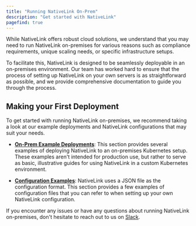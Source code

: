 ```yaml
---
title: "Running NativeLink On-Prem"
description: "Get started with NativeLink"
pagefind: true
---
```



While NativeLink offers robust cloud solutions, we understand
that you may need to run NativeLink on-premises for various
reasons such as compliance requirements, unique scaling needs,
or specific infrastructure setups.

To facilitate this, NativeLink is designed to be seamlessly
deployable in an on-premises environment. Our team has worked
hard to ensure that the process of setting up NativeLink on
your own servers is as straightforward as possible, and we
provide comprehensive documentation to guide you through the process.

## Making your First Deployment
To get started with running NativeLink on-premises, we recommend taking a
look at our example deployments and NativeLink configurations that may suit
your needs.

- [**On-Prem Example Deployments**](/docs/deployment-examples/on-prem-overview):
This section provides several examples of deploying NativeLink to an
on-premises Kubernetes setup. These examples aren't intended for production
use, but rather to serve as basic, illustrative guides for using NativeLink
in a custom Kubernetes environment.

- [**Configuration Examples**](/docs/config/configuration-intro):
NativeLink uses a JSON file as the configuration format. This section provides
a few examples of configuration files that you can refer to when setting up
your own NativeLink configuration.

If you encounter any issues
or have any questions about running NativeLink on-premises, don't hesitate to
reach out to us on [Slack](https://forms.gle/LtaWSixEC6bYi5xF7).
